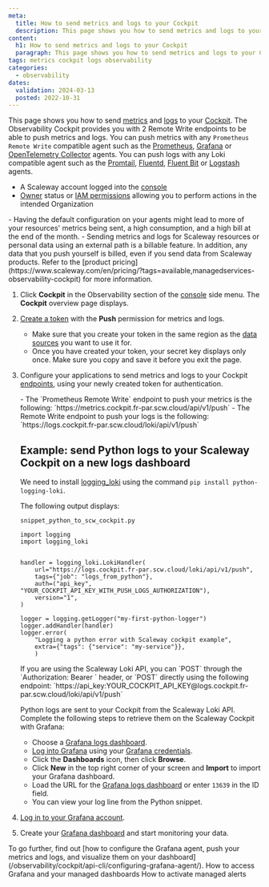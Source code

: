 ```yaml
---
meta:
  title: How to send metrics and logs to your Cockpit
  description: This page shows you how to send metrics and logs to your Cockpit
content:
  h1: How to send metrics and logs to your Cockpit
  paragraph: This page shows you how to send metrics and logs to your Cockpit
tags: metrics cockpit logs observability
categories:
  - observability
dates:
  validation: 2024-03-13
  posted: 2022-10-31
---
```


This page shows you how to send [metrics](/observability/cockpit/concepts/#metric) and [logs](/observability/cockpit/concepts/#logs) to your [Cockpit](/observability/cockpit/concepts/#cockpit). The Observability Cockpit provides you with 2 Remote Write endpoints to be able to push metrics and logs. You can push metrics with any `Prometheus Remote Write` compatible agent such as the [Prometheus](https://prometheus.io/docs/introduction/overview/), [Grafana](https://grafana.com/docs/agent/latest/) or [OpenTelemetry Collector](https://opentelemetry.io/docs/collector/) agents.
You can push logs with any Loki compatible agent such as the [Promtail](https://grafana.com/docs/loki/latest/clients/promtail/), [Fluentd](https://docs.fluentd.org/), [Fluent Bit](https://docs.fluentbit.io/manual/) or [Logstash](https://www.elastic.co/guide/en/logstash/current/introduction.html) agents.

<Macro id="requirements" />

 - A Scaleway account logged into the [console](https://console.scaleway.com)
 - [Owner](/identity-and-access-management/iam/concepts/#owner) status or [IAM permissions](/identity-and-access-management/iam/concepts/#permission) allowing you to perform actions in the intended Organization


<Message type="important">
 - Having the default configuration on your agents might lead to more of your resources' metrics being sent, a high consumption, and a high bill at the end of the month.
 - Sending metrics and logs for Scaleway resources or personal data using an external path is a billable feature. In addition, any data that you push yourself is billed, even if you send data from Scaleway products. Refer to the [product pricing](https://www.scaleway.com/en/pricing/?tags=available,managedservices-observability-cockpit) for more information.
</Message>

1. Click **Cockpit** in the Observability section of the [console](https://console.scaleway.com/) side menu. The **Cockpit** overview page displays.
2. [Create a token](/observability/cockpit/how-to/create-token) with the **Push** permission for metrics and logs.
    <Message type="important">
     - Make sure that you create your token in the same region as the [data sources](/observability/cockpit/concepts/#data-sources) you want to use it for.
     - Once you have created your token, your secret key displays only once. Make sure you copy and save it before you exit the page.
    </Message>
4. Configure your applications to send metrics and logs to your Cockpit [endpoints](/observability/cockpit/concepts/#endpoints), using your newly created token for authentication.

    <Message type="important">
     - The `Prometheus Remote Write` endpoint to push your metrics is the following: `https://metrics.cockpit.fr-par.scw.cloud/api/v1/push`
     - The Remote Write endpoint to push your logs is the following: `https://logs.cockpit.fr-par.scw.cloud/loki/api/v1/push`
    </Message>

    ## Example: send Python logs to your Scaleway Cockpit on a new logs dashboard

    We need to install [logging_loki](https://pypi.org/project/python-logging-loki/) using the command `pip install python-logging-loki`.

    The following output displays:

    ```
    snippet_python_to_scw_cockpit.py

    import logging
    import logging_loki


    handler = logging_loki.LokiHandler(
        url="https://logs.cockpit.fr-par.scw.cloud/loki/api/v1/push",
        tags={"job": "logs_from_python"},
        auth=("api_key", "YOUR_COCKPIT_API_KEY_WITH_PUSH_LOGS_AUTHORIZATION"),
        version="1",
    )

    logger = logging.getLogger("my-first-python-logger")
    logger.addHandler(handler)
    logger.error(
        "Logging a python error with Scaleway cockpit example",
        extra={"tags": {"service": "my-service"}},
        )
    ```

    <Message type="tip">
      If you are using the Scaleway Loki API, you can `POST` through the `Authorization: Bearer <token>` header, or `POST` directly using the following endpoint: `https://api_key:YOUR_COCKPIT_API_KEY@logs.cockpit.fr-par.scw.cloud/loki/api/v1/push`
    </Message>

    Python logs are sent to your Cockpit from the Scaleway Loki API. Complete the following steps to retrieve them on the Scaleway Cockpit with Grafana:

    * Choose a [Grafana logs dashboard](https://grafana.com/grafana/dashboards/13639-logs-app/).
    * [Log into Grafana](/observability/cockpit/how-to/access-grafana-and-managed-dashboards/) using your [Grafana credentials](/observability/cockpit/how-to/retrieve-grafana-credentials/).
    * Click the **Dashboards** icon, then click **Browse**.
        <Lightbox src="scaleway_obs_dashboards_browse.webp" alt="" />
    * Click **New** in the top right corner of your screen and **Import** to import your Grafana dashboard.
    * Load the URL for the [Grafana logs dashboard](https://grafana.com/grafana/dashboards/13639-logs-app/) or enter `13639` in the ID field.
    * You can view your log line from the Python snippet.

    <Lightbox src="scaleway_cockpit_show_python_logs.webp" alt="scaleway cockpit show python logs.webp" />

5. [Log in to your Grafana account](/observability/cockpit/how-to/access-grafana-and-managed-dashboards).
6. Create your [Grafana dashboard](/observability/cockpit/how-to/access-grafana-and-managed-dashboards) and start monitoring your data.

<Message type="tip">
  To go further, find out [how to configure the Grafana agent, push your metrics and logs, and visualize them on your dashboard](/observability/cockpit/api-cli/configuring-grafana-agent/).
</Message>

<Navigation title="See also">
  <PreviousButton to="/observability/cockpit/how-to/access-grafana-and-managed-dashboards/">How to access Grafana and your managed dashboards</PreviousButton>
  <NextButton to="/observability/cockpit/how-to/activate-managed-alerts/">How to activate managed alerts</NextButton>
</Navigation>
